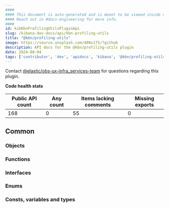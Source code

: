 ```yaml
---
####
#### This document is auto-generated and is meant to be viewed inside our experimental, new docs system.
#### Reach out in #docs-engineering for more info.
####
id: kibKbnProfilingUtilsPluginApi
slug: /kibana-dev-docs/api/kbn-profiling-utils
title: "@kbn/profiling-utils"
image: https://source.unsplash.com/400x175/?github
description: API docs for the @kbn/profiling-utils plugin
date: 2024-08-04
tags: ['contributor', 'dev', 'apidocs', 'kibana', '@kbn/profiling-utils']
---
```




Contact [@elastic/obs-ux-infra_services-team](https://github.com/orgs/elastic/teams/obs-ux-infra_services-team) for questions regarding this plugin.

**Code health stats**

| Public API count  | Any count | Items lacking comments | Missing exports |
|-------------------|-----------|------------------------|-----------------|
| 168 | 0 | 55 | 0 |

## Common

### Objects
<DocDefinitionList data={kbnProfilingUtilsObj.common.objects}/>

### Functions
<DocDefinitionList data={kbnProfilingUtilsObj.common.functions}/>

### Interfaces
<DocDefinitionList data={kbnProfilingUtilsObj.common.interfaces}/>

### Enums
<DocDefinitionList data={kbnProfilingUtilsObj.common.enums}/>

### Consts, variables and types
<DocDefinitionList data={kbnProfilingUtilsObj.common.misc}/>

